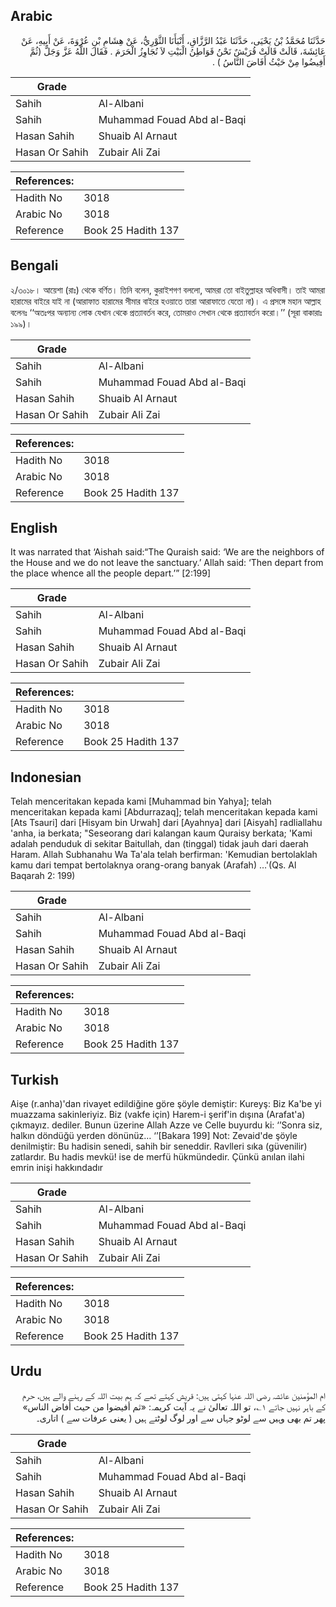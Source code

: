 ## Arabic


<div dir="rtl" lang="ar" style={{fontSize:'larger',backgroundColor:'#f8f9fa',padding:20}}>
حَدَّثَنَا مُحَمَّدُ بْنُ يَحْيَى، حَدَّثَنَا عَبْدُ الرَّزَّاقِ، أَنْبَأَنَا الثَّوْرِيُّ، عَنْ هِشَامِ بْنِ عُرْوَةَ، عَنْ أَبِيهِ، عَنْ عَائِشَةَ، قَالَتْ قَالَتْ قُرَيْشٌ نَحْنُ قَوَاطِنُ الْبَيْتِ لاَ نُجَاوِزُ الْحَرَمَ ‏.‏ فَقَالَ اللَّهُ عَزَّ وَجَلَّ ‏(ثُمَّ أَفِيضُوا مِنْ حَيْثُ أَفَاضَ النَّاسُ )‏ ‏.‏
</div>
<div style={{backgroundColor:'#f8f9fa',padding:20, marginBottom: 10}}><table> <thead> <tr> <th>Grade</th> <th></th> </tr> </thead> <tbody> <tr><td>Sahih</td><td>Al-Albani</td></tr><tr><td>Sahih</td><td>Muhammad Fouad Abd al-Baqi</td></tr><tr><td>Hasan Sahih</td><td>Shuaib Al Arnaut</td></tr><tr><td>Hasan Or Sahih</td><td>Zubair Ali Zai</td></tr></tbody></table><table> <thead> <tr> <th>References:</th> <th></th> </tr> </thead> <tbody><tr><td>Hadith No</td><td>3018</td></tr><tr><td>Arabic No</td><td>3018</td></tr><tr><td>Reference</td><td>Book 25 Hadith 137</td></tr></tbody></table></div>

## Bengali


<div dir="ltr" lang="bn" style={{fontSize:'larger',backgroundColor:'#f8f9fa',padding:20}}>
২/৩০১৮। আয়েশা (রাঃ) থেকে বর্ণিত। তিনি বলেন, কুরাইশগণ বললো, আমরা তো বাইতুল্লাহর অধিবাসী। তাই আমরা হারামের বাইরে যাই না (আরাফাত হারামের সীমার বাইরে হওয়াতে তারা আরাফাতে যেতো না)। এ প্রসঙ্গে মহান আল্লাহ বলেনঃ ‘‘অতঃপর অন্যান্য লোক যেখান থেকে প্রত্যাবর্তন করে, তোমরাও সেখান থেকে প্রত্যাবর্তন করো।’’ (সূরা বাকারাঃ ১৯৯)।
</div>
<div style={{backgroundColor:'#f8f9fa',padding:20, marginBottom: 10}}><table> <thead> <tr> <th>Grade</th> <th></th> </tr> </thead> <tbody> <tr><td>Sahih</td><td>Al-Albani</td></tr><tr><td>Sahih</td><td>Muhammad Fouad Abd al-Baqi</td></tr><tr><td>Hasan Sahih</td><td>Shuaib Al Arnaut</td></tr><tr><td>Hasan Or Sahih</td><td>Zubair Ali Zai</td></tr></tbody></table><table> <thead> <tr> <th>References:</th> <th></th> </tr> </thead> <tbody><tr><td>Hadith No</td><td>3018</td></tr><tr><td>Arabic No</td><td>3018</td></tr><tr><td>Reference</td><td>Book 25 Hadith 137</td></tr></tbody></table></div>

## English


<div dir="ltr" lang="en" style={{fontSize:'larger',backgroundColor:'#f8f9fa',padding:20}}>
It was narrated that ‘Aishah said:“The Quraish said: ‘We are the neighbors of the House and we do not leave the sanctuary.’ Allah said: ‘Then depart from the place whence all the people depart.’” [2:199]
</div>
<div style={{backgroundColor:'#f8f9fa',padding:20, marginBottom: 10}}><table> <thead> <tr> <th>Grade</th> <th></th> </tr> </thead> <tbody> <tr><td>Sahih</td><td>Al-Albani</td></tr><tr><td>Sahih</td><td>Muhammad Fouad Abd al-Baqi</td></tr><tr><td>Hasan Sahih</td><td>Shuaib Al Arnaut</td></tr><tr><td>Hasan Or Sahih</td><td>Zubair Ali Zai</td></tr></tbody></table><table> <thead> <tr> <th>References:</th> <th></th> </tr> </thead> <tbody><tr><td>Hadith No</td><td>3018</td></tr><tr><td>Arabic No</td><td>3018</td></tr><tr><td>Reference</td><td>Book 25 Hadith 137</td></tr></tbody></table></div>

## Indonesian


<div dir="ltr" lang="id" style={{fontSize:'larger',backgroundColor:'#f8f9fa',padding:20}}>
Telah menceritakan kepada kami [Muhammad bin Yahya]; telah menceritakan kepada kami [Abdurrazaq]; telah menceritakan kepada kami [Ats Tsauri] dari [Hisyam bin Urwah] dari [Ayahnya] dari [Aisyah] radliallahu 'anha, ia berkata; "Seseorang dari kalangan kaum Quraisy berkata; 'Kami adalah penduduk di sekitar Baitullah, dan (tinggal) tidak jauh dari daerah Haram. Allah Subhanahu Wa Ta'ala telah berfirman: 'Kemudian bertolaklah kamu dari tempat bertolaknya orang-orang banyak (Arafah) …'(Qs. Al Baqarah 2: 199)
</div>
<div style={{backgroundColor:'#f8f9fa',padding:20, marginBottom: 10}}><table> <thead> <tr> <th>Grade</th> <th></th> </tr> </thead> <tbody> <tr><td>Sahih</td><td>Al-Albani</td></tr><tr><td>Sahih</td><td>Muhammad Fouad Abd al-Baqi</td></tr><tr><td>Hasan Sahih</td><td>Shuaib Al Arnaut</td></tr><tr><td>Hasan Or Sahih</td><td>Zubair Ali Zai</td></tr></tbody></table><table> <thead> <tr> <th>References:</th> <th></th> </tr> </thead> <tbody><tr><td>Hadith No</td><td>3018</td></tr><tr><td>Arabic No</td><td>3018</td></tr><tr><td>Reference</td><td>Book 25 Hadith 137</td></tr></tbody></table></div>

## Turkish


<div dir="ltr" lang="tr" style={{fontSize:'larger',backgroundColor:'#f8f9fa',padding:20}}>
Aişe (r.anha)'dan rivayet edildiğine göre şöyle demiştir: Kureyş: Biz Ka'be yi muazzama sakinleriyiz. Biz (vakfe için) Harem-i şerif'in dışına (Arafat'a) çıkmayız. dediler. Bunun üzerine Allah Azze ve Celle buyurdu ki: ‘’Sonra siz, halkın döndüğü yerden dönünüz… ‘’[Bakara 199] Not: Zevaid'de şöyle denilmiştir: Bu hadisin senedi, sahih bir seneddir. Ravlleri sıka (güvenilir) zatlardır. Bu hadis mevkü! ise de merfü hükmündedir. Çünkü anılan ilahi emrin inişi hakkındadır
</div>
<div style={{backgroundColor:'#f8f9fa',padding:20, marginBottom: 10}}><table> <thead> <tr> <th>Grade</th> <th></th> </tr> </thead> <tbody> <tr><td>Sahih</td><td>Al-Albani</td></tr><tr><td>Sahih</td><td>Muhammad Fouad Abd al-Baqi</td></tr><tr><td>Hasan Sahih</td><td>Shuaib Al Arnaut</td></tr><tr><td>Hasan Or Sahih</td><td>Zubair Ali Zai</td></tr></tbody></table><table> <thead> <tr> <th>References:</th> <th></th> </tr> </thead> <tbody><tr><td>Hadith No</td><td>3018</td></tr><tr><td>Arabic No</td><td>3018</td></tr><tr><td>Reference</td><td>Book 25 Hadith 137</td></tr></tbody></table></div>

## Urdu


<div dir="rtl" lang="ur" style={{fontSize:'larger',backgroundColor:'#f8f9fa',padding:20}}>
ام المؤمنین عائشہ رضی اللہ عنہا کہتی ہیں: قریش کہتے تھے کہ ہم بیت اللہ کے رہنے والے ہیں، حرم کے باہر نہیں جاتے ۱؎، تو اللہ تعالیٰ نے یہ آیت کریمہ: «ثم أفيضوا من حيث أفاض الناس» پھر تم بھی وہیں سے لوٹو جہاں سے اور لوگ لوٹتے ہیں ( یعنی عرفات سے ) اتاری۔
</div>
<div style={{backgroundColor:'#f8f9fa',padding:20, marginBottom: 10}}><table> <thead> <tr> <th>Grade</th> <th></th> </tr> </thead> <tbody> <tr><td>Sahih</td><td>Al-Albani</td></tr><tr><td>Sahih</td><td>Muhammad Fouad Abd al-Baqi</td></tr><tr><td>Hasan Sahih</td><td>Shuaib Al Arnaut</td></tr><tr><td>Hasan Or Sahih</td><td>Zubair Ali Zai</td></tr></tbody></table><table> <thead> <tr> <th>References:</th> <th></th> </tr> </thead> <tbody><tr><td>Hadith No</td><td>3018</td></tr><tr><td>Arabic No</td><td>3018</td></tr><tr><td>Reference</td><td>Book 25 Hadith 137</td></tr></tbody></table></div>
